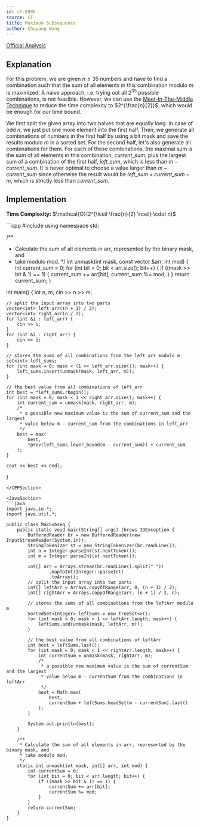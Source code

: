 ```yaml
---
id: cf-888E
source: CF
title: Maximum Subsequence
author: Chuyang Wang
---
```


[Official Analysis](https://codeforces.com/blog/entry/55701)

## Explanation

For this problem, we are given $n \leq 35$ numbers and have to find a combination such that the sum of all elements in this combination modulo $m$ is maximized. A naive approach, i.e. trying out all $2^{35}$ possible combinations, is not feasible. However, we can use the [Meet-In-The-Middle Technique](https://usaco.guide/gold/meet-in-the-middle) to reduce the time complexity to $2^{\frac{n}{2}}$, which would be enough for our time bound. 

We first split the given array into two halves that are equally long. In case of odd $n$, we just put one more element into the first half. Then, we generate all combinations of numbers in the first half by using a bit mask and save the results modulo $m$ in a sorted set. For the second half, let's also generate all combinations for them. For each of these combinations, the maximal sum is the sum of all elements in this combination, $current\_sum$, plus the largest sum of a combination of the first half, $left\_sum$, which is less than $m - current\_sum$. It is never optimal to choose a value larger than $m - current\_sum$ since otherwise the result would be $left\_sum + current\_sum - m$, which is strictly less than $current\_sum$. 

## Implementation

**Time Complexity:** $\mathcal{O}(2^{\lceil \frac{n}{2} \rceil} \cdot n)$

<LanguageSection>

<CPPSection>
```cpp
#include <bits/stdc++.h>
using namespace std;

/**
 * Calculate the sum of all elements in arr, represented by the binary mask, and
 * take modulo mod.
 */
int unmask(int mask, const vector<int> &arr, int mod) {
	int current_sum = 0;
	for (int bit = 0; bit < arr.size(); bit++) {
		if ((mask >> bit & 1) == 1) {
			current_sum += arr[bit];
			current_sum %= mod;
		}
	}
	return current_sum;
}

int main() {
	int n, m;
	cin >> n >> m;

	// split the input array into two parts
	vector<int> left_arr((n + 1) / 2);
	vector<int> right_arr(n / 2);
	for (int &i : left_arr) {
		cin >> i;
	}
	for (int &i : right_arr) {
		cin >> i;
	}

	// stores the sums of all combinations from the left_arr modulo m
	set<int> left_sums;
	for (int mask = 0; mask < (1 << left_arr.size()); mask++) {
		left_sums.insert(unmask(mask, left_arr, m));
	}

	// the best value from all combinations of left_arr
	int best = *left_sums.rbegin();
	for (int mask = 0; mask < 1 << right_arr.size(); mask++) {
		int current_sum = unmask(mask, right_arr, m);
		/*
		 * a possible new maximum value is the sum of current_sum and the largest
		 * value below m - current_sum from the combinations in left_arr
		 */
		best = max(
			best, 
			*prev(left_sums.lower_bound(m - current_sum)) + current_sum
		);
	}

	cout << best << endl;
}
```
</CPPSection>

<JavaSection>
```java
import java.io.*;
import java.util.*;

public class MaxSubseq {
	public static void main(String[] args) throws IOException {
		BufferedReader br = new BufferedReader(new InputStreamReader(System.in));
		StringTokenizer st = new StringTokenizer(br.readLine());
		int n = Integer.parseInt(st.nextToken());
		int m = Integer.parseInt(st.nextToken());

		int[] arr = Arrays.stream(br.readLine().split(" "))
				.mapToInt(Integer::parseInt)
				.toArray();
		// split the input array into two parts
		int[] leftArr = Arrays.copyOfRange(arr, 0, (n + 1) / 2);
		int[] rightArr = Arrays.copyOfRange(arr, (n + 1) / 2, n);

		// stores the sums of all combinations from the leftArr modulo m
		SortedSet<Integer> leftSums = new TreeSet<>();
		for (int mask = 0; mask < 1 << leftArr.length; mask++) {
			leftSums.add(unmask(mask, leftArr, m));
		}

		// the best value from all combinations of leftArr
		int best = leftSums.last();
		for (int mask = 0; mask < 1 << rightArr.length; mask++) {
			int currentSum = unmask(mask, rightArr, m);
			/*
			 * a possible new maximum value is the sum of currentSum and the largest
			 * value below m - currentSum from the combinations in leftArr
			 */
			best = Math.max(
				best,
				currentSum + leftSums.headSet(m - currentSum).last()
			);
		}

		System.out.println(best);
	}

	/**
	 * Calculate the sum of all elements in arr, represented by the binary mask, and
	 * take modulo mod.
	 */
	static int unmask(int mask, int[] arr, int mod) {
		int currentSum = 0;
		for (int bit = 0; bit < arr.length; bit++) {
			if ((mask >> bit & 1) == 1) {
				currentSum += arr[bit];
				currentSum %= mod;
			}
		}
		return currentSum;
	}
}
```
</JavaSection>
</LanguageSection>
